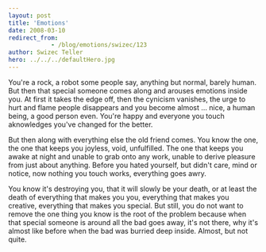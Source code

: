 ```yaml
---
layout: post
title: 'Emotions'
date: 2008-03-10
redirect_from: 
            - /blog/emotions/swizec/123
author: Swizec Teller
hero: ../../../defaultHero.jpg
---
```

You're a rock, a robot some people say, anything but normal, barely human. But then that special someone comes along and arouses emotions inside you. At first it takes the edge off, then the cynicism vanishes, the urge to hurt and flame people disappears and you become almost ... nice, a human being, a good person even. You're happy and everyone you touch aknowledges you've changed for the better.

But then along with everything else the old friend comes. You know the one, the one that keeps you joyless, void, unfulfilled. The one that keeps you awake at night and unable to grab onto any work, unable to derive pleasure from just about anything. Before you hated yourself, but didn't care, mind or notice, now nothing you touch works, everything goes awry.

You know it's destroying you, that it will slowly be your death, or at least the death of everything that makes you you, everything that makes you creative, everything that makes you special. But still, you do not want to remove the one thing you know is the root of the problem because when that special someone is around all the bad goes away, it's not there, why it's almost like before when the bad was burried deep inside. Almost, but not quite.